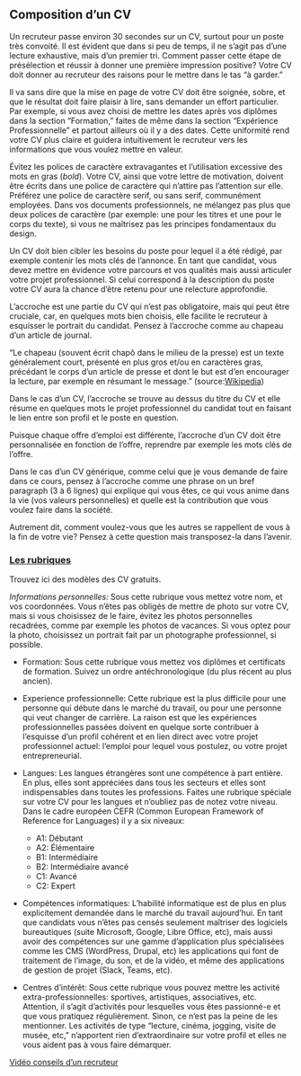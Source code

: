 ## Composition d'un CV

Un recruteur passe environ 30 secondes sur un CV, surtout pour un poste très convoité. Il est évident que dans si peu de temps, il ne s’agit pas d’une lecture exhaustive, mais d’un premier tri. Comment passer cette étape de présélection et réussir à donner une première impression positive? Votre CV doit donner au recruteur des raisons pour le mettre dans le tas “à garder.”</p><p>Il va sans dire que la mise en page de votre CV doit être soignée, sobre, et que le résultat doit faire plaisir à lire, sans demander un effort particulier. Par exemple, si vous avez choisi de mettre les dates après vos diplômes dans la section “Formation,” faites de même dans la section “Expérience Professionnelle” et partout ailleurs où il y a des dates. Cette uniformité rend votre CV plus claire et guidera intuitivement le recruteur vers les informations que vous voulez mettre en valeur.</p><p>Évitez les polices de caractère extravagantes et l’utilisation excessive des mots en gras (<em>bold</em>). Votre CV, ainsi que votre lettre de motivation, doivent être écrits dans une police de caractère qui n’attire pas l’attention sur elle. Préférez une police de caractère serif, ou sans serif, communément employées. Dans vos documents professionnels, ne mélangez pas plus que deux polices de caractère (par exemple: une pour les titres et une pour le corps du texte), si vous ne maîtrisez pas les principes fondamentaux du design.</p><p>Un CV doit bien cibler les besoins du poste pour lequel il a été rédigé, par exemple contenir les mots clés de l’annonce. En tant que candidat, vous devez mettre en évidence votre parcours et vos qualités mais aussi articuler votre projet professionnel. Si celui correspond à la description du poste votre CV aura la chance d’être retenu pour une relecture approfondie.</p></section>

L’accroche est une partie du CV qui n’est pas obligatoire, mais qui peut être cruciale, car, en quelques mots bien choisis, elle facilite le recruteur à esquisser le portrait du candidat. Pensez à l’accroche comme&nbsp;au chapeau d’un article de journal.</p><p>“Le chapeau (souvent écrit chapô dans le milieu de la presse) est un texte généralement court, présenté en plus gros et/ou en caractères gras, précédant le corps d’un article de presse et dont le but est d’en encourager la lecture, par exemple en résumant le message.” (source:<span></span><a href="https://fr.wikipedia.org/wiki/Chapeau_(presse_écrite)">Wikipedia</a>)</p><p>Dans le cas d’un CV, l’accroche se trouve au dessus du titre du CV et elle résume en quelques mots le projet professionnel du candidat tout en faisant le lien entre son profil et le poste en question.</p><p>Puisque chaque offre d’emploi est différente, l’accroche d’un CV doit être personnalisée en fonction de l’offre, reprendre par exemple les mots clés de l’offre.</p><p>Dans le cas d’un CV générique, comme celui que je vous demande de faire dans ce cours, pensez à l’accroche comme une phrase on un bref paragraph (3 à 6 lignes) qui explique qui vous êtes, ce qui vous anime dans la vie (vos valeurs personnelles) et quelle est la contribution que vous voulez faire dans la société.</p><p>Autrement dit, comment voulez-vous que les autres se rappellent de vous à la fin de votre vie? Pensez à cette question mais transposez-la dans l’avenir.</p></section>

### [Les rubriques](https://www.modeles-de-cv.com/) 
Trouvez ici des modèles des CV gratuits. 

*Informations personnelles:*
Sous cette rubrique vous mettez votre nom, et vos coordonnées. Vous n’êtes pas obligés de mettre de photo sur votre CV, mais si vous choisissez de le faire, évitez les photos personnelles recadrées, comme par exemple les photos de vacances. Si vous optez pour la photo, choisissez un portrait fait par un photographe professionnel, si possible.

- Formation: Sous cette rubrique vous mettez vos diplômes et certificats de formation. Suivez un ordre antéchronologique (du plus récent au plus ancien).
- Experience professionnelle: Cette rubrique est la plus difficile pour une personne qui débute dans le marché du travail, ou pour une personne qui veut changer de carrière. La raison est que les expériences professionnelles passées doivent en quelque sorte contribuer à l’esquisse d’un profil cohérent et en lien direct avec votre projet professionnel actuel: l’emploi pour lequel vous postulez, ou votre projet entrepreneurial.
- Langues: Les langues étrangères sont une compétence à part entière. En plus, elles sont appréciées dans tous les secteurs et elles sont indispensables dans toutes les professions. Faites une rubrique spéciale sur votre CV pour les langues et n’oubliez pas de notez votre niveau. Dans le cadre européen CEFR (Common European Framework of Reference for Languages) il y a six niveaux:

    - A1: Débutant
    - A2: Élémentaire
    - B1: Intermédiaire
    - B2: Intermédiaire avancé 
    - C1: Avancé
    - C2: Expert
- Compétences informatiques: L’habilité informatique est de plus en plus explicitement demandée dans le marché du travail aujourd’hui. En tant que candidats vous n’êtes pas censés seulement maîtriser des logiciels bureautiques (suite Microsoft, Google, Libre Office, etc), mais aussi avoir des compétences sur une gamme d’application plus spécialisées comme les CMS (WordPress, Drupal, etc) les applications qui font de traitement de l’image, du son, et de la vidéo, et même des applications de gestion de projet (Slack, Teams, etc).
- Centres d’intérêt: Sous cette rubrique vous pouvez mettre les activité extra-professionnelles: sportives, artistiques, associatives, etc. Attention, il s’agit d’activités pour lesquelles vous êtes passionné-e et que vous pratiquez régulièrement. Sinon, ce n’est pas la peine de les mentionner. Les activités de type "lecture, cinéma, jogging, visite de musée, etc," n’apportent rien d’extraordinaire sur votre profil et elles ne vous aident pas à vous faire démarquer. 

[Vidéo conseils d’un recruteur](https://www.youtube.com/watch?v=XgNbAPyLb8U)

